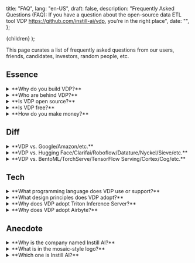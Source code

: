   title: "FAQ",
  lang: "en-US",
  draft: false,
  description:
    "Frequently Asked Questions (FAQ): If you have a question about the open-source data ETL tool VDP https://github.com/instill-ai/vdp, you're in the right place",
  date: "",
};

  <DocsLayout meta={meta}>{children}</DocsLayout>
);

This page curates a list of frequently asked questions from our users, friends, candidates, investors, random people, etc.

## Essence

<details>
<summary>**Why do you build VDP?**</summary>

Modern data stack misses unstructured visual data processing.

It is non-trivial to process unstructured visual data though.
We used to suffer enough in devising our own deep learning computer vision models, putting the models in production, running the day-to-day operation, and endlessly building the peripheral MLOps tools to keep the production AI performance consistent.
All these happened in-house and were non-scalable.

There must be a better way, and **Visual Data Preparation (VDP)** is the answer.

To prevail Vision AI and to make it accessible to everyone, the point is not merely the algorithms (i.e., the computer vision models) but an infrastructure tooling to connect the value of the algorithms end-to-end with the modern data stack.

You can find more detailed narrative in our blog article [Why Instill AI exists](https://blog.instill.tech/why-instill-ai-exists) and [Missing piece in modern data stack: visual data preparation](https://blog.instill.tech/visual-data-preparation).

</details>

<details>
<summary>**Who are behind VDP?**</summary>

We are a nimble team formed by members working for years in Computer Vision, Machine Learning, Deep Learning, large-scale database, and cloud-native applications/infrastructure.
We have in-depth experiences in developing and maintaining a Vision AI system.

Before we started to build VDP, we had fought with streaming large volume data (billions of images a day!) to automate vision tasks using deep learning-based computer vision models, sweating blood to build everything from scratch.

We have learned that model serving for an effective end-to-end data flow concerns not only **high throughput** and **low latency** but also **cost effectiveness**. These criteria are non-trivial to achieve altogether.
In the end, we had successfully built a battle-proven Vision AI system in-house and have the system run in production for years.

What we had built can actually be modularised into working components to benefit a broader spectrum of vision tasks and industry sectors.
We believe it's time to apply our experiences to make Vision AI more accessible to everyone especially the data industry.

In spite of all that, VDP is an open-source project. Everyone is more than welcome to contribute to VDP in any forms. Please refer to the [Contribution](../start-here/getting-started#contribution) section.

</details>

<details>
<summary>**Is VDP open source?**</summary>

Yes. VDP is open source under [Apache License 2.0](https://github.com/instill-ai/vdp/blob/main/LICENSE).

</details>

<details>
<summary>**Is VDP free?**</summary>

Yes. VDP is open source so you can self-host it in your basement for free.

In addition, Instill Cloud (coming soon!) is our hosting service of VDP which offers free-forever tier for hobby projects and prototyping.

If you are interested in the hosting service of VDP, we've started signing up users to our private alpha. [Get early access](https://www.instill.tech/get-access/?utm_source=documentation&utm_medium=link) and we'll contact you when we're ready.

</details>

<details>
<summary>**How do you make money?**</summary>

We offer full management VDP service on Instill Cloud (coming soon!) with Team and Enterprise tiers to organisations that want to get all the power of VDP for their teams, without any hassle.

If you are interested in the hosting service of VDP, we've started signing up users to our private alpha. [Get early access](https://www.instill.tech/get-access/?utm_source=documentation&utm_medium=link) and we'll contact you when we're ready.

</details>

## Diff

<details>
<summary>**VDP vs. Google/Amazon/etc.**</summary>

Amazon Rekognition and Google Vision AI are off-the-shelf Vision AI API services using pre-trained models. If the pre-trained models do not work for your dataset, the APIs are useless for you.

To make up the deficiency, Amazon SageMaker and Google Vertex AI alike cloud services offer general-purpose machine learning platform-as-a-service (MLPaaS) which focus on model generation for general machine learning problems.

In contrast, VDP focuses on unstructured visual data ETL, in which the goal is to streamline the ETL pipeline components to enable the modern data stack to tap on the value of the unstructured visual data.

In addition, choosing Google or Amazon alike means choosing a cloud vendor you prefer to be locked in. VDP, on the other hand, is vendor lock-in free.
It is open-source and an API-first open platform. You can self-host VDP in AWS, GCP, or on-premise, or simply subscribe Instill Cloud to start using VDP in a snap.

Last but not least, Instill Cloud offers one order of magnitude lower pay-as-you-go inference price, compared with those major cloud vendors.

</details>

<details>
<summary>**VDP vs. Hugging Face/Clarifai/Roboflow/Datature/Nyckel/Sieve/etc.**</summary>

VDP is not a PaaS solution! VDP aims to integrate with the modern data stack for unstructured visual data ETL.

To the best of our knowledge, these solutions either providing Vision AI API SaaS or Vision AI model generation PaaS.

While effective computer vision models are crucial to transform image and video data, model generation is in fact a task orthogonal to the VDP pipeline.
The design principle of VDP is to make the use of models as flexible as possible.
VDP users can hence freely use their familiar ways to generate models and can import the generated model into a VDP pipeline easily.

Find out the supported model sources to import in [Import Models](../import-models/overview) section.

</details>

<details>
<summary>**VDP vs. BentoML/TorchServe/TensorFlow Serving/Cortex/Cog/etc.**</summary>

VDP is not just a model serving framework! Nonetheless, model serving is a core component in a VDP pipeline.

See [Why is Triton Inference Server adopted?](#why-triton) for further detailed answer about model serving.

</details>

## Tech

<details>
<summary>**What programming language does VDP use or support?**</summary>

VDP's backend components are Go-based and frontend console is written in Next.js, TypeScript, and TailwindCSS.

Nonetheless, VDP is API-first and cloud-native. You can use cURL or the protobuf auto-generated codes to work with VDP. More developer-friendly multi-language SDKs are on our future roadmap.

</details>

<details>
<summary>**What design principles does VDP adopt?**</summary>

- [Microservice](https://en.wikipedia.org/wiki/Microservices) architecture makes VDP to be extensible, flexible and reusable for scenarios where new components are constantly added in VDP.
  The overall microservice system can be also very efficient at scaling phase to scale each backend instances based on their individual workload.
  For example. the `connector-backend` might be way less busy compared with the `model-backend` in a `SYNC` VDP pipeline.

- [IDEALS](https://www.infoq.com/articles/microservices-design-ideals) (**I**nterface segregation, **D**eployability, **E**vent-driven, **A**vailability over consistency, **L**oose coupling, and **S**ingle responsibility) design principle sets a rigorous framework when there comes to any VDP design questions in our day-to-day development.

- [API-first](https://swagger.io/resources/articles/adopting-an-api-first-approach) approach comes naturally with the adoption of microservice and IDEALS. All backend components in VDP are implemented with API-first design principle so the contract is firmly established for whatever necessary integration task coming in the future.

- [The twelve-factor methodology](https://12factor.net) provides a down-to-earth guideline for the development and deployment of VDP components.

Building an effective and efficient machine learning product requires implementing the cutting-edge best practices of MLOps.
There are many essential components involved in the MLOps cycle, and notably, these components are still evolving.

We believe tooling development in AI and Data industry is marching toward a completely modularisation future, meaning that components in MLOps need to take into account flexibility, extensibility and composability as the first-class citizen as far as the design principle goes.

</details>

<details>
<a name="why-triton"></a>
<summary>**Why does VDP adopt Triton Inference Server?**</summary>

There are many great model serving frameworks out there available for production-level model inference — TorchServe, TensorFlow Serving, BentoML and Cortex just to name a few.

VDP is highly opinionated in inference performance, as we are keen to achieve both high-throughput and low-latency at the same time, to make VDP cost-effective for our users.

Computer vision algorithms can benefit from parallelism by nature, because all the pixels/voxels imagined in one 2D/3D image can share the same computing operations.
We were therefore looking into the highest performant GPU model serving framework to serve in a VDP pipeline.
Triton Inference Server provides a native way to make the most of NVIDIA GPU architecture (e.g., concurrency, scheduler, batcher) for multiple frameworks including TensorRT, PyTorch, TensorFlow, ONNX, Python and more.

We are continuously working on new features to help create and import a Triton-based model easier. Please refer to [Prepare Models](prepare-models/overview) for details.

</details>

<details>
<summary>**Why does VDP adopt Airbyte?**</summary>

VDP needs to load the structured data transformed from [Model](../core-concepts/model) to [Destination](../core-concepts/connector#destination).
Since structured data has gained overflowing love in the data industry, instead of reinventing the wheel, what makes more sense is to investigate the best way to plug VDP into the modern data stack for the subsequent structured data journey.

Soon, Airbyte showed up on our radar.

Airbyte has provided a good number of destination connectors for structured data.
In addition, the Airbyte Protocol provides a standardised interface to integrate with VDP.
Last but not least, VDP loves open source. Airbyte is also open source and the community welcomes all sorts of possibilities with Airbyte.

</details>

## Anecdote

<details>
<summary>**Why is the company named Instill AI?**</summary>

We have been attempting to land Vision AI products ever since the surge of deep learning in 2014.
On the way, we have learned how challenging this can be. To build effective AI products, educate the market about the AI, and eventually see the AI products helping people in real life,
it is fair to say that we, the whole industry, still have a long way to go.

We are enthusiastic about being on the journey, to instill the Vision AI gradually to the industry.

The name is also inspired by a Chinese poem "Delighting in Rain on a Spring Night (春夜喜雨)" by Du Fu (杜甫), particularly for reifying the word "instill":

> 好雨知時節，當春乃發生。
> 隨風潛入夜，潤物細無聲。
> 野徑雲俱黑，江船火獨明。
> 曉看紅濕處，花重錦官城。

It's pretty hard to have this poem precisely translated in English, but anyway the main idea is to express how delightful when hard working finally pays off.

</details>

<details>
<summary>**What is in the mosaic-style logo?**</summary>

Our visual designer [Wen Chen](https://mrwenchen.com/about) has done a great job to embed Instill AI and the meaning of our effort into the logo.

<p align="center">
  <img src="/docs-assets/start-here/why-logo.png" alt="logo" width="400" />
</p>

</details>

<details>

<summary>**Which one is Instill AI?**</summary>

Among all the other Instill AIs you could ever find on the Internet, Instill AI with the domain `instill.tech` is the earliest incorporated company in the UK (on 11 June 2020).

If you Google "Instill AI", please always refer to the right one: https://www.instill.tech to find us. 😉

</details>

